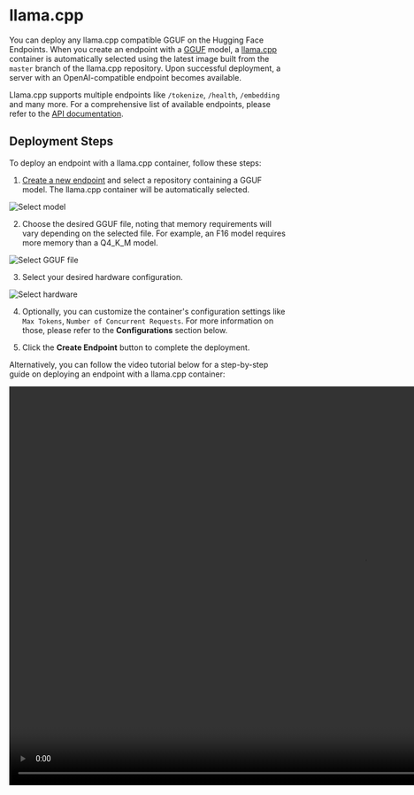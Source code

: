 # llama.cpp 

You can deploy any llama.cpp compatible GGUF on the Hugging Face Endpoints. When you create an endpoint with a [GGUF](https://huggingface.co/docs/hub/en/gguf) model, a [llama.cpp](https://github.com/ggerganov/llama.cpp) container is automatically selected using the latest image built from the `master` branch of the llama.cpp repository. Upon successful deployment, a server with an OpenAI-compatible endpoint becomes available.

Llama.cpp supports multiple endpoints like `/tokenize`, `/health`, `/embedding` and many more. For a comprehensive list of available endpoints, please refer to the [API documentation](https://github.com/ggml-org/llama.cpp/blob/master/tools/server/README.md#api-endpoints).

## Deployment Steps

To deploy an endpoint with a llama.cpp container, follow these steps:

1. [Create a new endpoint](./create_endpoint) and select a repository containing a GGUF model. The llama.cpp container will be automatically selected.

<img src="https://huggingface.co/datasets/huggingface/documentation-images/resolve/main/endpoints/llamacpp_1.png" alt="Select model" />

2. Choose the desired GGUF file, noting that memory requirements will vary depending on the selected file. For example, an F16 model requires more memory than a Q4_K_M model.

<img src="https://huggingface.co/datasets/huggingface/documentation-images/resolve/main/endpoints/llamacpp_2.png" alt="Select GGUF file" />

3. Select your desired hardware configuration.

<img src="https://huggingface.co/datasets/huggingface/documentation-images/resolve/main/endpoints/llamacpp_3.png" alt="Select hardware" />

4. Optionally, you can customize the container's configuration settings like `Max Tokens`, `Number of Concurrent Requests`. For more information on those, please refer to the **Configurations** section below.

5. Click the **Create Endpoint** button to complete the deployment.

Alternatively, you can follow the video tutorial below for a step-by-step guide on deploying an endpoint with a llama.cpp container:

<video width="1280" height="720" src="https://huggingface.co/datasets/huggingface/documentation-images/resolve/main/endpoints/llamacpp_guide_video.mp4" controls="true" />

## Configurations

The llama.cpp container offers several configuration options that can be adjusted. After deployment, you can modify these settings by accessing the **Settings** tab on the endpoint details page.

### Basic Configurations

- **Max Tokens (per Request)**: The maximum number of tokens that can be sent in a single request.
- **Max Concurrent Requests**: The maximum number of concurrent requests allowed for this deployment. Increasing this limit requires additional memory allocation. 
For instance, setting this value to 4 requests with 1024 tokens maximum per request requires memory capacity for 4096 tokens in total.

### Advanced Configurations

In addition to the basic configurations, you can also modify specific settings by setting environment variables. A list of available environment variables can be found in the [API documentation](https://github.com/ggerganov/llama.cpp/blob/master/examples/server/README.md#usage).

Please note that the following environment variables are reserved by the system and cannot be modified:

- `LLAMA_ARG_MODEL`
- `LLAMA_ARG_HTTP_THREADS`
- `LLAMA_ARG_N_GPU_LAYERS`
- `LLAMA_ARG_EMBEDDINGS`
- `LLAMA_ARG_HOST`
- `LLAMA_ARG_PORT`
- `LLAMA_ARG_NO_MMAP`
- `LLAMA_ARG_CTX_SIZE`
- `LLAMA_ARG_N_PARALLEL`
- `LLAMA_ARG_ENDPOINT_METRICS`

## Troubleshooting

In case the deployment fails, please watch the log output for any error messages.

You can access the logs by clicking on the **Logs** tab on the endpoint details page. To learn more, refer to the [Logs](./logs) documentation.

- **Malloc failed: out of memory**  
  If you see this error message in the log:

  ```
  ggml_backend_cuda_buffer_type_alloc_buffer: allocating 67200.00 MiB on device 0: cuda
  Malloc failed: out of memory
  llama_kv_cache_init: failed to allocate buffer for kv cache
  llama_new_context_with_model: llama_kv_cache_init() failed for self-attention cache
  ...
  ```

  That means the selected hardware configuration does not have enough memory to accommodate the selected GGUF model. You can try to:
  - Lower the number of maximum tokens per request
  - Lower the number of concurrent requests
  - Select a smaller GGUF model
  - Select a larger hardware configuration

- **Workload evicted, storage limit exceeded**  
  This error message indicates that the hardware has too little memory to accommodate the selected GGUF model. Try selecting a smaller model or select a larger hardware configuration.

- **Other problems**  
  For other problems, please refer to the [llama.cpp issues page](https://github.com/ggerganov/llama.cpp/issues). In case you want to create a new issue, please also include the full log output in your bug report.